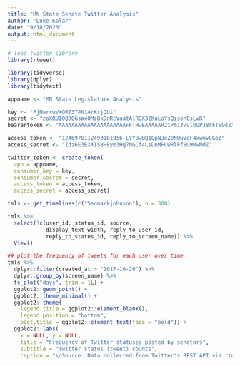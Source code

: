 ```yaml
---
title: "MN State Senate Twitter Analysis"
author: "Luke Kolar"
date: "9/18/2020"
output: html_document
---
```


```r

# load twitter library
library(rtweet)

library(tidyverse)
library(dplyr)
library(tidytext)

```


```r

appname <- "MN State Legislature Analysis"

key <- "PjNwrrwVXORT3T4N14rKrjQUi"
secret <- "zoXRUIOQ3QGsW4OMzBkDnRcVuatAlROX32KaLoYsQison6sLwR"
bearertoken <- "AAAAAAAAAAAAAAAAAAAAAFFTHwEAAAAAR2iPm13VvlbUPJ8rFTSO4ZXPN8g%3Dw0GU1WOIaXrQrYYYmgdgKkIJygBfyegPPLMr14Hk2xSXsBzEod"

access_token <- "1246978112493101056-LYYBwBQ1QpNJeZ0NQwVgF4xwmvGGoz"
access_secret <- "Zdz6E3EXXISBHEym3Hg7NGCf4LsDnMFCwRlFf8G9MwMdZ"

twitter_token <- create_token(
  app = appname,
  consumer_key = key,
  consumer_secret = secret,
  access_token = access_token,
  access_secret = access_secret)


```

```r

tmls <- get_timelines(c("Senmarkjohnson"), n = 300)

tmls %>% 
  select(!c(user_id, status_id, source,
            display_text_width, reply_to_user_id,
            reply_to_status_id, reply_to_screen_name)) %>% 
  View()

## plot the frequency of tweets for each user over time
tmls %>%
  dplyr::filter(created_at > "2017-10-29") %>%
  dplyr::group_by(screen_name) %>%
  ts_plot("days", trim = 1L) +
  ggplot2::geom_point() +
  ggplot2::theme_minimal() +
  ggplot2::theme(
    legend.title = ggplot2::element_blank(),
    legend.position = "bottom",
    plot.title = ggplot2::element_text(face = "bold")) +
  ggplot2::labs(
    x = NULL, y = NULL,
    title = "Frequency of Twitter statuses posted by senators",
    subtitle = "Twitter status (tweet) counts",
    caption = "\nSource: Data collected from Twitter's REST API via rtweet")


```
